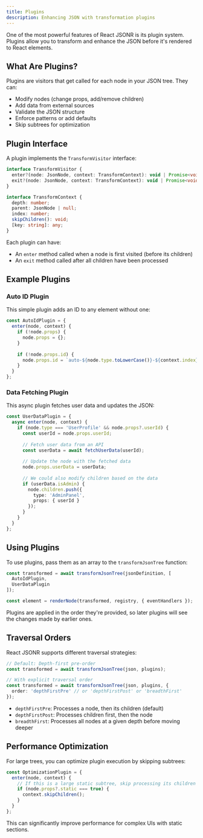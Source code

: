 ```yaml
---
title: Plugins
description: Enhancing JSON with transformation plugins
---
```


One of the most powerful features of React JSONR is its plugin system. Plugins allow you to transform and enhance the JSON before it's rendered to React elements.

## What Are Plugins?

Plugins are visitors that get called for each node in your JSON tree. They can:

- Modify nodes (change props, add/remove children)
- Add data from external sources
- Validate the JSON structure
- Enforce patterns or add defaults
- Skip subtrees for optimization

## Plugin Interface

A plugin implements the `TransformVisitor` interface:

```typescript
interface TransformVisitor {
  enter?(node: JsonNode, context: TransformContext): void | Promise<void>;
  exit?(node: JsonNode, context: TransformContext): void | Promise<void>;
}

interface TransformContext {
  depth: number;
  parent: JsonNode | null;
  index: number;
  skipChildren(): void;
  [key: string]: any;
}
```

Each plugin can have:
- An `enter` method called when a node is first visited (before its children)
- An `exit` method called after all children have been processed

## Example Plugins

### Auto ID Plugin

This simple plugin adds an ID to any element without one:

```typescript
const AutoIdPlugin = {
  enter(node, context) {
    if (!node.props) {
      node.props = {};
    }
    
    if (!node.props.id) {
      node.props.id = `auto-${node.type.toLowerCase()}-${context.index}`;
    }
  }
};
```

### Data Fetching Plugin

This async plugin fetches user data and updates the JSON:

```typescript
const UserDataPlugin = {
  async enter(node, context) {
    if (node.type === 'UserProfile' && node.props?.userId) {
      const userId = node.props.userId;
      
      // Fetch user data from an API
      const userData = await fetchUserData(userId);
      
      // Update the node with the fetched data
      node.props.userData = userData;
      
      // We could also modify children based on the data
      if (userData.isAdmin) {
        node.children.push({
          type: 'AdminPanel',
          props: { userId }
        });
      }
    }
  }
};
```

## Using Plugins

To use plugins, pass them as an array to the `transformJsonTree` function:

```typescript
const transformed = await transformJsonTree(jsonDefinition, [
  AutoIdPlugin,
  UserDataPlugin
]);

const element = renderNode(transformed, registry, { eventHandlers });
```

Plugins are applied in the order they're provided, so later plugins will see the changes made by earlier ones.

## Traversal Orders

React JSONR supports different traversal strategies:

```typescript
// Default: Depth-first pre-order
const transformed = await transformJsonTree(json, plugins);

// With explicit traversal order
const transformed = await transformJsonTree(json, plugins, {
  order: 'depthFirstPre' // or 'depthFirstPost' or 'breadthFirst'
});
```

- `depthFirstPre`: Processes a node, then its children (default)
- `depthFirstPost`: Processes children first, then the node
- `breadthFirst`: Processes all nodes at a given depth before moving deeper

## Performance Optimization

For large trees, you can optimize plugin execution by skipping subtrees:

```typescript
const OptimizationPlugin = {
  enter(node, context) {
    // If this is a large static subtree, skip processing its children
    if (node.props?.static === true) {
      context.skipChildren();
    }
  }
};
```

This can significantly improve performance for complex UIs with static sections. 